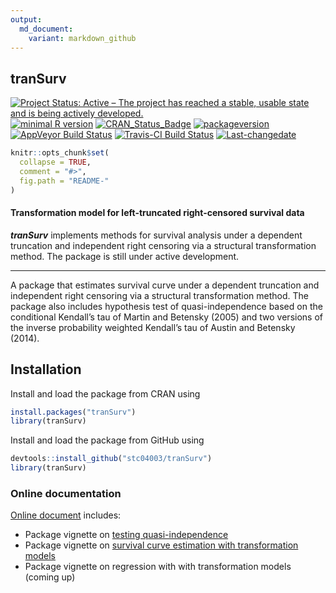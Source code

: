 ```yaml
---
output:
  md_document:
    variant: markdown_github
---
```


## **tranSurv**

[![Project Status: Active – The project has reached a stable, usable state and is being actively developed.](http://www.repostatus.org/badges/latest/active.svg)](http://www.repostatus.org/#active)
[![minimal R version](https://img.shields.io/badge/R%3E%3D-3.4.0-6666ff.svg)](https://cran.r-project.org/)
[![CRAN_Status_Badge](http://www.r-pkg.org/badges/version/tranSurv)](https://cran.r-project.org/package=tranSurv)
[![packageversion](https://img.shields.io/badge/Package%20version-1.2.1-orange.svg?style=flat-square)](commits/master)
[![AppVeyor Build Status](https://ci.appveyor.com/api/projects/status/github/stc04003/tranSurv?branch=master&svg=true)](https://ci.appveyor.com/project/stc04003/tranSurv)
[![Travis-CI Build Status](https://travis-ci.org/stc04003/tranSurv.svg?branch=master)](https://travis-ci.org/stc04003/tranSurv)
[![Last-changedate](https://img.shields.io/badge/last%20change-`r gsub('-', '--', Sys.Date())`-yellowgreen.svg)](/commits/master)

<!-- README.md is generated from README.Rmd. Please edit that file -->

```r
knitr::opts_chunk$set(
  collapse = TRUE,
  comment = "#>",
  fig.path = "README-"
)
```

#### Transformation model for left-truncated right-censored survival data
***tranSurv*** implements methods for survival analysis under a dependent truncation and independent right censoring via a structural transformation method.
The package is still under active development.

---

A package that estimates survival curve under a dependent truncation and independent right censoring
via a structural transformation method.
The package also includes hypothesis test of quasi-independence based on the conditional Kendall's tau
of Martin and Betensky (2005) and two versions of the inverse probability weighted Kendall's tau of
Austin and Betensky (2014).

## Installation

Install and load the package from CRAN using 

```r
install.packages("tranSurv")
library(tranSurv)
```

Install and load the package from GitHub using 
```r
devtools::install_github("stc04003/tranSurv")
library(tranSurv)
```

### Online documentation 
[Online document](https://www.sychiou.com/tranSurv/index.html) includes:

* Package vignette on [testing quasi-independence](https://www.sychiou.com/tranSurv/articles/tranSurv-quasi-independence.html)
* Package vignette on [survival curve estimation with transformation models](https://www.sychiou.com/tranSurv/articles/tranSurv-test.html)
* Package vignette on regression with with transformation models (coming up)

